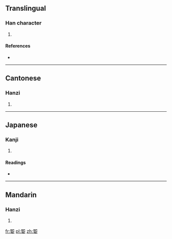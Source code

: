 ==Translingual==

===Han character===
{{Han char|rn=38|rad=女|as=10|sn=13|four=7740<sub>1</sub>|canj=尸山女 (SUV)|ids=⿱⿰[[𦣞]][[巳]][[女]]}}

# {{defn|Han|sort=女10}}

====References====
* {{Han ref|kx=0266.340|dkj=06495|dj=0533.360|hdz=21064.060|uh=5A90|ud=23184|bh=DD47|bd=56647}}

----

==Cantonese==

===Hanzi===
{{yue-hanzi|jyut=[[hei1]]|y=hei1}}

# {{defn|lang=yue|sort=女10}}

----

==Japanese==

===Kanji===
{{ja-kanji|grade=|rs=女10}}

# {{defn|lang=ja|sort=女10}}

====Readings====
* {{ja-readings|on=[[き]] (ki), [[い]] (i)|kun=[[つま]] (tsuma), [[たのしむ]] (tanoshimu)}}

----

==Mandarin==

===Hanzi===
{{cmn-hanzi|pin=[[yí]] ([[yi2]]), [[xī]] ([[xi1]])|wg=i<sup>2</sup>, hsi<sup>1</sup>}}

# {{defn|lang=cmn|sort=女10}}

[[fr:媐]]
[[pl:媐]]
[[zh:媐]]